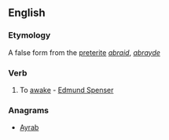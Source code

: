 ==English==

===Etymology===
A false form from the [[preterite]] ''[[abraid]]'', ''[[abrayde]]''
===Verb===
{{en-verb}}

# {{intransitive|obsolete}} To [[awake]] - [[w:Edmund Spenser|Edmund Spenser]]

===Anagrams===
* [[Ayrab#English|Ayrab]]